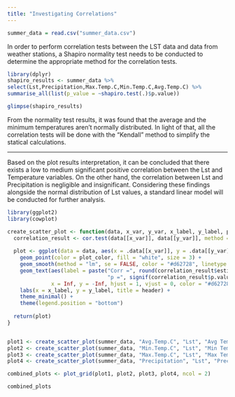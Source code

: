 ```yaml
---
title: "Investigating Correlations"
---
```


```r
summer_data = read.csv("summer_data.csv")
```

In order to perform correlation tests between the LST data and data from weather stations, a Shapiro normality test needs to be conducted to determine the appropriate method for the correlation tests.

```r
library(dplyr)
shapiro_results <- summer_data %>%
select(Lst,Precipitation,Max.Temp.C,Min.Temp.C,Avg.Temp.C) %>%
summarise_all(list(p_value = ~shapiro.test(.)$p.value))

glimpse(shapiro_results)
```

From the normality test results, it was found that the average and the minimum temperatures aren't normally distributed. In light of that, all the correlation tests will be done with the "Kendall" method to simplify the statical calculations.

------------------------------------------------------------------------

Based on the plot results interpretation, it can be concluded that there exists a low to medium significant positive correlation between the Lst and Temperature variables. On the other hand, the correlation between Lst and Precipitation is negligible and insignificant. Considering these findings alongside the normal distribution of Lst values, a standard linear model will be conducted for further analysis.

```r
library(ggplot2)
library(cowplot)

create_scatter_plot <- function(data, x_var, y_var, x_label, y_label, plot_color, header) {
  correlation_result <- cor.test(data[[x_var]], data[[y_var]], method = "kendall")
  
  plot <- ggplot(data = data, aes(x = .data[[x_var]], y = .data[[y_var]])) +
    geom_point(color = plot_color, fill = "white", size = 3) +
    geom_smooth(method = "lm", se = FALSE, color = "#d62728", linetype = "dashed") +
    geom_text(aes(label = paste("Corr =", round(correlation_result$estimate, 2),
                                "p =", signif(correlation_result$p.value, digits = 3))),
              x = Inf, y = -Inf, hjust = 1, vjust = 0, color = "#d62728") +
    labs(x = x_label, y = y_label, title = header) +
    theme_minimal() +
    theme(legend.position = "bottom")
  
  return(plot)
}


plot1 <- create_scatter_plot(summer_data, "Avg.Temp.C", "Lst", "Avg Temp C", "LST", "#1f77b4", "Avg Temp C vs. LST")
plot2 <- create_scatter_plot(summer_data, "Min.Temp.C", "Lst", "Min Temp C", "LST", "#800080", "Min Temp C vs. LST")
plot3 <- create_scatter_plot(summer_data, "Max.Temp.C", "Lst", "Max Temp C", "LST", "#2ca02c", "Max Temp C vs. LST")
plot4 <- create_scatter_plot(summer_data, "Precipitation", "Lst", "Precipitation", "LST", "#000000", "Precipitation vs. LST")

combined_plots <- plot_grid(plot1, plot2, plot3, plot4, ncol = 2)

combined_plots
```

